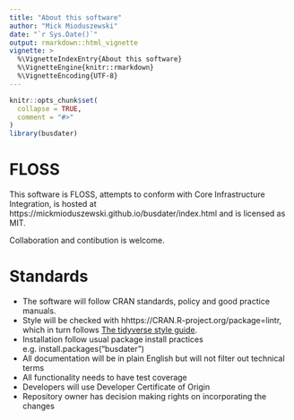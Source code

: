 ```yaml
---
title: "About this software"
author: "Mick Mioduszewski"
date: "`r Sys.Date()`"
output: rmarkdown::html_vignette
vignette: >
  %\VignetteIndexEntry{About this software}
  %\VignetteEngine{knitr::rmarkdown}
  %\VignetteEncoding{UTF-8}
---
```


```r
knitr::opts_chunk$set(
  collapse = TRUE,
  comment = "#>"
)
library(busdater)
```
# FLOSS

This software is FLOSS, attempts to conform with Core
Infrastructure Integration, is hosted at https://mickmioduszewski.github.io/busdater/index.html and is licensed as MIT.

Collaboration and contibution is welcome.


# Standards

* The software will follow CRAN standards, policy and good practice manuals.
* Style will be checked with hhttps://CRAN.R-project.org/package=lintr, which in turn follows [The tidyverse style guide](https://style.tidyverse.org/).
* Installation follow usual package install practices e.g. install.packages("busdater")
* All documentation will be in plain English but will not filter out technical terms
* All functionality needs to have test coverage
* Developers will use Developer Certificate of Origin
* Repository owner has decision making rights on incorporating the changes

